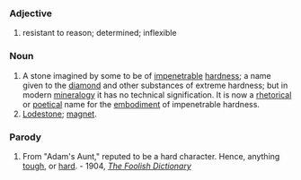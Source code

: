 ===Adjective===
#resistant to reason; determined; inflexible

===Noun===
#A stone imagined by some to be of [[impenetrable]] [[hardness]]; a name given to the [[diamond]] and other substances of extreme hardness; but in modern [[mineralogy]] it has no technical signification. It is now a [[rhetorical]] or [[poetical]] name for the [[embodiment]] of impenetrable hardness.
#[[Lodestone]]; [[magnet]].

===Parody===
#From "Adam's Aunt," reputed to be a hard character.  Hence, anything [[tough]], or [[hard]]. - 1904, ''[[The Foolish Dictionary]]''